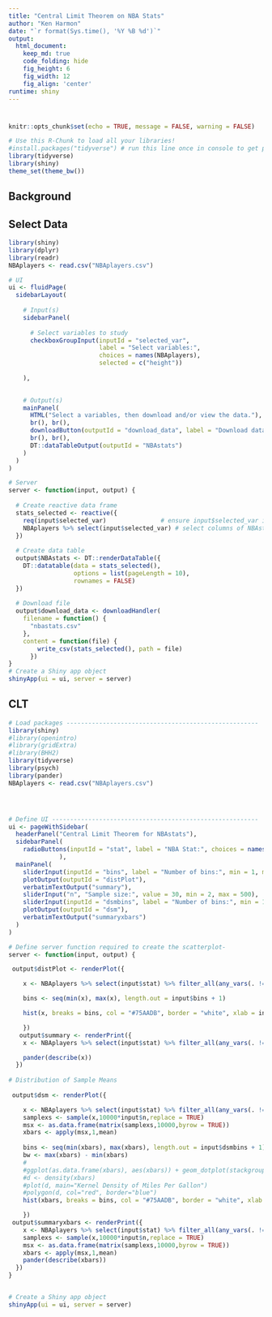 ```yaml
---
title: "Central Limit Theorem on NBA Stats"
author: "Ken Harmon"
date: "`r format(Sys.time(), '%Y %B %d')`"
output:
  html_document:  
    keep_md: true
    code_folding: hide
    fig_height: 6
    fig_width: 12
    fig_align: 'center'
runtime: shiny
---
```


# {.tabset .tabset-fade}

```r
knitr::opts_chunk$set(echo = TRUE, message = FALSE, warning = FALSE)
```

```r
# Use this R-Chunk to load all your libraries!
#install.packages("tidyverse") # run this line once in console to get package
library(tidyverse)
library(shiny)
theme_set(theme_bw())
```

## Background

## Select Data

```r
library(shiny)
library(dplyr)
library(readr)
NBAplayers <- read.csv("NBAplayers.csv")

# UI
ui <- fluidPage(
  sidebarLayout(
    
    # Input(s)
    sidebarPanel(
      
      # Select variables to study
      checkboxGroupInput(inputId = "selected_var",
                         label = "Select variables:",
                         choices = names(NBAplayers),
                         selected = c("height"))
      
    ),

        
    # Output(s)
    mainPanel(
      HTML("Select a variables, then download and/or view the data."),
      br(), br(),
      downloadButton(outputId = "download_data", label = "Download data"),
      br(), br(),
      DT::dataTableOutput(outputId = "NBAstats")
    )
  )
)

# Server
server <- function(input, output) {
  
  # Create reactive data frame
  stats_selected <- reactive({
    req(input$selected_var)               # ensure input$selected_var is available
    NBAplayers %>% select(input$selected_var) # select columns of NBAstats
  })
  
  # Create data table
  output$NBAstats <- DT::renderDataTable({
    DT::datatable(data = stats_selected(), 
                  options = list(pageLength = 10), 
                  rownames = FALSE)
  })
  
  # Download file
  output$download_data <- downloadHandler(
    filename = function() {
      "nbastats.csv"
    },
    content = function(file) { 
        write_csv(stats_selected(), path = file) 
      })
}
# Create a Shiny app object
shinyApp(ui = ui, server = server)
```

## CLT

```r
# Load packages -----------------------------------------------------
library(shiny)
#library(openintro)
#library(gridExtra)
#library(BHH2)
library(tidyverse)
library(psych)
library(pander)
NBAplayers <- read.csv("NBAplayers.csv")




# Define UI ---------------------------------------------------------
ui <- pageWithSidebar(
  headerPanel("Central Limit Theorem for NBAstats"),
  sidebarPanel(
    radioButtons(inputId = "stat", label = "NBA Stat:", choices = names(NBAplayers))
              ),
  mainPanel(
    sliderInput(inputId = "bins", label = "Number of bins:", min = 1, max = 50, value = 30),
    plotOutput(outputId = "distPlot"),
    verbatimTextOutput("summary"),
    sliderInput("n", "Sample size:", value = 30, min = 2, max = 500),
    sliderInput(inputId = "dsmbins", label = "Number of bins:", min = 1, max = 50, value = 30),
    plotOutput(outputId = "dsm"),
    verbatimTextOutput("summaryxbars")
  )
)

# Define server function required to create the scatterplot-
server <- function(input, output) {

 output$distPlot <- renderPlot({

    x <- NBAplayers %>% select(input$stat) %>% filter_all(any_vars(. != 0)) %>% pull() %>% na.omit() %>% as.numeric() # select columns of NBA

    bins <- seq(min(x), max(x), length.out = input$bins + 1)

    hist(x, breaks = bins, col = "#75AADB", border = "white", xlab = input$stat,  main = "")

    })
   output$summary <- renderPrint({
    x <- NBAplayers %>% select(input$stat) %>% filter_all(any_vars(. != 0)) %>% pull() %>% na.omit() %>% as.numeric()

    pander(describe(x))
  })
   
# Distribution of Sample Means   
   
 output$dsm <- renderPlot({

    x <- NBAplayers %>% select(input$stat) %>% filter_all(any_vars(. != 0)) %>% pull() %>% na.omit() %>% as.numeric() # select columns of NBA
    samplexs <- sample(x,10000*input$n,replace = TRUE)
    msx <- as.data.frame(matrix(samplexs,10000,byrow = TRUE))
    xbars <- apply(msx,1,mean)
    
    bins <- seq(min(xbars), max(xbars), length.out = input$dsmbins + 1)
    bw <- max(xbars) - min(xbars)
    #
    #ggplot(as.data.frame(xbars), aes(xbars)) + geom_dotplot(stackgroups = TRUE,binwidth = bw/100,dotsize = .2)
    #d <- density(xbars)                                  
    #plot(d, main="Kernel Density of Miles Per Gallon")       
    #polygon(d, col="red", border="blue")  
    hist(xbars, breaks = bins, col = "#75AADB", border = "white", xlab = input$stat,  main = "")

    })
 output$summaryxbars <- renderPrint({
    x <- NBAplayers %>% select(input$stat) %>% filter_all(any_vars(. != 0)) %>% pull() %>% na.omit() %>% as.numeric()
    samplexs <- sample(x,10000*input$n,replace = TRUE)
    msx <- as.data.frame(matrix(samplexs,10000,byrow = TRUE))
    xbars <- apply(msx,1,mean)
    pander(describe(xbars))
  })
}


# Create a Shiny app object
shinyApp(ui = ui, server = server)


```


